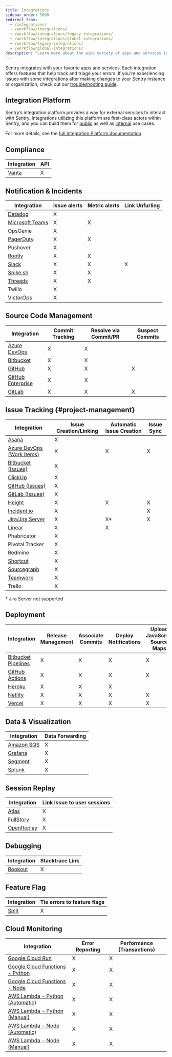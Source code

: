 ```yaml
---
title: Integrations
sidebar_order: 5000
redirect_from:
  - /integrations/
  - /workflow/integrations/
  - /workflow/integrations/legacy-integrations/
  - /workflow/integrations/global-integrations/
  - /workflow/legacy-integrations/
  - /workflow/global-integrations/
description: "Learn more about the wide variety of apps and services integrated with Sentry."
---
```


Sentry integrates with your favorite apps and services. Each integration offers features that help track and triage your errors. If you're experiencing issues with some integrations after making changes to your Sentry instance or organization, check out our [troubleshooting guide](/product/integrations/troubleshooting/).

## Integration Platform

Sentry’s integration platform provides a way for external services to interact with Sentry. Integrations utilizing this platform are first-class actors within Sentry, and you can build them for [public](/product/integrations/integration-platform/public-integration) as well as [internal](/product/integrations/integration-platform/internal-integration) use cases.

For more details, see the [full Integration Platform documentation](/product/integrations/integration-platform/).

## Compliance

| Integration                                                      | API |
| ---------------------------------------------------------------- | --- |
| [Vanta](/product/integrations/compliance/vanta/)                 | X   |



## Notification & Incidents

| Integration                                                              | Issue alerts | Metric alerts | Link Unfurling |
| ------------------------------------------------------------------------ | ------------ | ------------- | -------------- |
| [Datadog](https://docs.datadoghq.com/integrations/sentry/)               | X            |               |                |
| [Microsoft Teams](/product/integrations/notification-incidents/msteams/) | X            | X             |                |
| OpsGenie                                                                 | X            |               |                |
| [PagerDuty](/product/integrations/notification-incidents/pagerduty/)     | X            | X             |                |
| Pushover                                                                 | X            |               |                |
| [Rootly](/product/integrations/notification-incidents/rootly/)           | X            | X             |                |
| [Slack](/product/integrations/notification-incidents/slack/)             | X            | X             | X              |
| [Spike.sh](/product/integrations/notification-incidents/spikesh/)        | X            | X             |                |
| [Threads](/product/integrations/notification-incidents/threads/)         | X            | X             |                |
| Twilio                                                                   | X            |               |                |
| VictorOps                                                                | X            |               |                |

## Source Code Management

| Integration                                                          | Commit Tracking | Resolve via Commit/PR | Suspect Commits |
| -------------------------------------------------------------------- | --------------- | --------------------- | --------------- |
| [Azure DevOps](/product/integrations/source-code-mgmt/azure-devops/) | X               | X                     |                 |
| [Bitbucket](/product/integrations/source-code-mgmt/bitbucket/)       | X               | X                     |                 |
| [GitHub](/product/integrations/source-code-mgmt/github/)             | X               | X                     | X               |
| [GitHub Enterprise](/product/integrations/source-code-mgmt/github/)  | X               | X                     |                 |
| [GitLab](/product/integrations/source-code-mgmt/gitlab/)             | X               | X                     | X               |

## Issue Tracking {#project-management}

| Integration                                                                       | Issue Creation/Linking | Automatic Issue Creation | Issue Sync |
| --------------------------------------------------------------------------------- | ---------------------- | ------------------------ | ---------- |
| [Asana](/product/integrations/issue-tracking/asana/)                              | X                      |                          |
| [Azure DevOps (Work Items)](/product/integrations/source-code-mgmt/azure-devops/) | X                      | X                        | X          |
| [Bitbucket (Issues)](/product/integrations/source-code-mgmt/bitbucket/)           | X                      |                          |
| [ClickUp](/product/integrations/issue-tracking/clickup/)                          | X                      |                          |
| [GitHub (Issues)](/product/integrations/source-code-mgmt/github/)                 | X                      |                          |
| [GitLab (Issues)](/product/integrations/source-code-mgmt/gitlab/)                 | X                      |                          |
| [Height](/product/integrations/issue-tracking/height/)                            | X                      | X                        | X          |
| [Incident.io](/product/integrations/issue-tracking/incidentio/)                   | X                      |                          | X          |
| [Jira/Jira Server](/product/integrations/issue-tracking/jira/)                    | X                      | X\*                      | X          |
| [Linear](/product/integrations/issue-tracking/linear/)                            | X                      | X                        |
| Phabricator                                                                       | X                      |                          |
| Pivotal Tracker                                                                   | X                      |                          |
| Redmine                                                                           | X                      |                          |
| [Shortcut](/product/integrations/issue-tracking/shortcut/)                        | X                      |                          |
| [Sourcegraph](/product/integrations/issue-tracking/sourcegraph/)                  | X                      |                          |
| [Teamwork](/product/integrations/issue-tracking/teamwork/)                        | X                      |                          |
| Trello                                                                            | X                      |                          |

\* Jira Server not supported

## Deployment

| Integration                                                                            | Release Management | Associate Commits | Deploy Notifications | Upload JavaScript Source Maps |
| -------------------------------------------------------------------------------------- | ------------------ | ----------------- | -------------------- | ----------------------------- |
| [Bitbucket Pipelines](/product/releases/setup/release-automation/bitbucket-pipelines/) | X                  | X                 | X                    | X                             |
| [GitHub Actions](/product/releases/setup/release-automation/github-actions/)           | X                  | X                 | X                    | X                             |
| [Heroku](/product/integrations/deployment/heroku/)                                     | X                  | X                 | X                    |                               |
| [Netlify](/product/releases/setup/release-automation/netlify/)                         | X                  | X                 | X                    | X                             |
| [Vercel](/product/integrations/deployment/vercel/)                                     | X                  | X                 | X                    | X                             |

## Data & Visualization

| Integration                                                        | Data Forwarding |
| ------------------------------------------------------------------ | --------------- |
| [Amazon SQS](/product/integrations/data-visualization/amazon-sqs/) | X               |
| [Grafana](/product/integrations/data-visualization/grafana/)       | X               |
| [Segment](/product/integrations/data-visualization/segment/)       | X               |
| [Splunk](/product/integrations/data-visualization/splunk/)         | X               |

## Session Replay

| Integration                                                    | Link Issue to user sessions |
| -------------------------------------------------------------- | --------------------------- |
| [Atlas](/product/integrations/session-replay/atlas/)           | X                           |
| [FullStory](/product/integrations/session-replay/fullstory/)   | X                           |
| [OpenReplay](/product/integrations/session-replay/openreplay/) | X                           |

## Debugging

| Integration                                         | Stacktrace Link |
| --------------------------------------------------- | --------------- |
| [Rookout](/product/integrations/debugging/rookout/) | X               |

## Feature Flag

| Integration                                        | Tie errors to feature flags |
| -------------------------------------------------- | --------------------------- |
| [Split](/product/integrations/feature-flag/split/) | X                           |

## Cloud Monitoring

| Integration                                                                           | Error Reporting | Performance (Transactions) |
| ------------------------------------------------------------------------------------- | --------------- | -------------------------- |
| [Google Cloud Run](/product/integrations/cloud-monitoring/gcp-cloud-run/)             | X               | X                          |
| [Google Cloud Functions - Python](/platforms/python/guides/gcp-functions/)            | X               | X                          |
| [Google Cloud Functions - Node](/platforms/node/guides/gcp-functions/)                | X               | X                          |
| [AWS Lambda - Python (Automatic)](/product/integrations/cloud-monitoring/aws-lambda/) | X               | X                          |
| [AWS Lambda - Python (Manual)](/platforms/python/guides/aws-lambda/)                  | X               | X                          |
| [AWS Lambda - Node (Automatic)](/product/integrations/cloud-monitoring/aws-lambda/)   | X               | X                          |
| [AWS Lambda - Node (Manual)](/platforms/node/guides/aws-lambda/)                      | X               | X                          |
